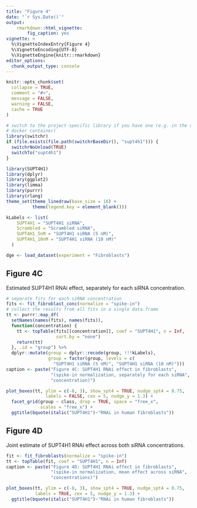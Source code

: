 ```yaml
---
title: "Figure 4"
date: "`r Sys.Date()`"
output: 
    rmarkdown::html_vignette:
        fig_caption: yes
vignette: >
  %\VignetteIndexEntry{Figure 4}
  %\VignetteEncoding{UTF-8}
  %\VignetteEngine{knitr::rmarkdown}
editor_options: 
  chunk_output_type: console
---
```


```r
knitr::opts_chunk$set(
  collapse = TRUE,
  comment = "#>", 
  message = FALSE,
  warning = FALSE,
  cache = TRUE
)
```

```r
# switch to the project-specific library if you have one (e.g. in the companion
# docker container)
library(switchr)
if (file.exists(file.path(switchrBaseDir(), "supt4h1"))) {
  switchrNoUnload(TRUE)
  switchTo("supt4h1")
}
```

```r
library(SUPT4H1)
library(dplyr)
library(ggplot2)
library(limma)
library(purrr)
library(rlang)
theme_set(theme_linedraw(base_size = 16) +
          theme(legend.key = element_blank()))
```

```r
kLabels <- list(
    SUPT4H1 = "SUPT4H1 siRNA",
    Scrambled = "Scrambled siRNA",
    SUPT4H1_5nM = "SUPT4H1 siRNA (5 nM)",
    SUPT4H1_10nM = "SUPT4H1 siRNA (10 nM)"
  )
```

```r
dge <- load_dataset(experiment = "Fibroblasts")
```

## Figure 4C

Estimated SUPT4H1 RNAi effect, separately for each siRNA concentration.

```r
# separate fits for each siRNA concentration
fits <- fit_fibroblast_conc(normalize = "spike-in")
# collect the results from all fits in a single data.frame
tt <- purrr::map_df(
  setNames(names(fits), names(fits)),
  function(concentration) {
    tt <- topTable(fits[[concentration]], coef = "SUPT4H1", n = Inf,
                   sort.by = "none")
    return(tt)
  }, .id = "group") %>%
  dplyr::mutate(group = dplyr::recode(group, !!!kLabels),
                group = factor(group, levels = c(
                  "SUPT4H1 siRNA (5 nM)", "SUPT4H1 siRNA (10 nM)")))
caption <- paste("Figure 4C: SUPT4H1 RNAi effect in fibroblasts", 
                 "(spike-in normalization, separately for each siRNA", 
                 "concentration)")
```

```r
plot_boxes(tt, ylim = c(-8, 3), show_spt4 = TRUE, nudge_spt4 = 0.75,
               labels = FALSE, cex = 5, nudge_y = 1.3) +
  facet_grid(group ~ class, drop = TRUE, space = "free_x",
             scales = "free_x") +
  ggtitle(bquote(italic("SUPT4H1")~"RNAi in human fibroblasts"))
```

## Figure 4D

Joint estimate of SUPT4H1 RNAi effect across both siRNA concentrations.

```r
fit <- fit_fibroblasts(normalize = "spike-in")
tt <- topTable(fit, coef = "SUPT4H1", n = Inf)
caption <- paste("Figure 4D: SUPT4H1 RNAi effect in fibroblasts", 
                 "(spike-in normalization, mean effect across siRNA", 
                 "concentrations)")
```

```r
plot_boxes(tt, ylim = c(-8, 3), show_spt4 = TRUE, nudge_spt4 = 0.75,
           labels = TRUE, cex = 5, nudge_y = 1.3) +
  ggtitle(bquote(italic("SUPT4H1")~"RNAi in human fibroblasts"))
```
